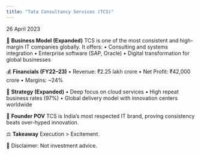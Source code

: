 ```yaml
---
title: "Tata Consultancy Services (TCS)"
---
```



<div className={styles.preserve}>

26 April 2023

🧠 **Business Model (Expanded)**
TCS is one of the most consistent and high-margin IT companies globally. It offers:
•	Consulting and systems integration
•	Enterprise software (SAP, Oracle)
•	Digital transformation for global businesses

💰 **Financials (FY22–23)**
•	Revenue: ₹2.25 lakh crore
•	Net Profit: ₹42,000 crore
•	Margins: ~24%

🧩 **Strategy (Expanded)**
•	Deep focus on cloud services
•	High repeat business rates (97%)
•	Global delivery model with innovation centers worldwide

🧠 **Founder POV**
TCS is India’s most respected IT brand, proving consistency beats over-hyped innovation.

⚖️ **Takeaway**
Execution > Excitement.

📎 Disclaimer: Not investment advice.

</div>
